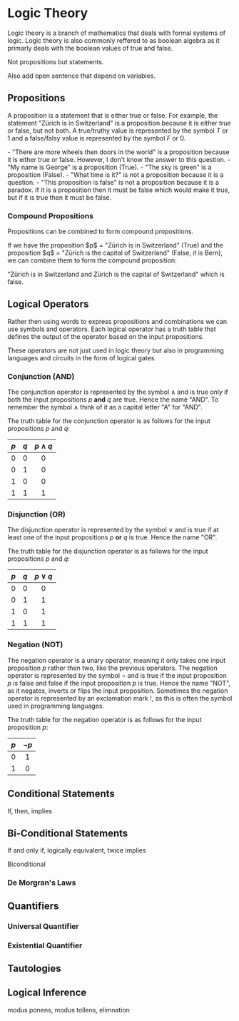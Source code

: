 
# Logic Theory

Logic theory is a branch of mathematics that deals with formal systems of logic. Logic theory is also commonly reffered to as boolean algebra 
as it primarly deals with the boolean values of true and false.

<Callout type="todo">
Not propositions but statements.

Also add open sentence that depend on variables.
</Callout>

## Propositions

A proposition is a statement that is either true or false. For example, the statement "Zürich is in Switzerland" is a proposition because it is either true or false, but not both. 
A true/truthy value is represented by the symbol $T$ or $1$ and a false/falsy value is represented by the symbol $F$ or $0$.

<Callout type="example">
- "There are more wheels then doors in the world" is a proposition because it is either true or false. However, I don't know the answer to this question.
- "My name is George" is a proposition (True).
- "The sky is green" is a proposition (False).
- "What time is it?" is not a proposition because it is a question.
- "This proposition is false" is not a proposition because it is a paradox. If it is a proposition then it must be false which would make it true, but if it is true then it must be false.
</Callout>

### Compound Propositions

Propositions can be combined to form compound propositions. 

<Callout type="example">
If we have the proposition $p$ = "Zürich is in Switzerland" (True) and the proposition $q$ = "Zürich is the capital of Switzerland" (False, it is Bern), we can combine them to form the compound proposition:

"Zürich is in Switzerland and Zürich is the capital of Switzerland" which is false.
</Callout>

## Logical Operators

Rather then using words to express propositions and combinations we can use symbols and operators. Each logical operator has a truth table that defines the output of the operator based on the input propositions.

These operators are not just used in logic theory but also in programming languages and circuits in the form of logical gates.

### Conjunction (AND)

The conjunction operator is represented by the symbol $\land$ and is true only if both the input propositions $p$ **and** $q$ are true. Hence the name "AND". To remember the symbol $\land$ think of it as a capital letter "A" for "AND".

The truth table for the conjunction operator is as follows for the input propositions $p$ and $q$:

| $p$ | $q$ | $p \land q$ |
| :-: | :-: | :-: |
| $0$ | $0$ | $0$ |
| $0$ | $1$ | $0$ |
| $1$ | $0$ | $0$ |
| $1$ | $1$ | $1$ |

### Disjunction (OR)

The disjunction operator is represented by the symbol $\lor$ and is true if at least one of the input propositions $p$ **or** $q$ is true. Hence the name "OR". 

The truth table for the disjunction operator is as follows for the input propositions $p$ and $q$:

| $p$ | $q$ | $p \lor q$ |
| :-: | :-: | :-: |
| $0$ | $0$ | $0$ |
| $0$ | $1$ | $1$ |
| $1$ | $0$ | $1$ |
| $1$ | $1$ | $1$ |

### Negation (NOT)

The negation operator is a unary operator, meaning it only takes one input proposition $p$ rather then two, like the previous operators. The negation operator is represented by the symbol $\lnot$ and is true if the input proposition $p$ is false and false if the input proposition $p$ is true. 
Hence the name "NOT", as it negates, inverts or flips the input proposition. Sometimes the negation operator is represented by an exclamation mark $!$, as this is often the symbol used in programming languages.

The truth table for the negation operator is as follows for the input proposition $p$:

| $p$ | $\lnot p$ |
| :-: | :-: |
| $0$ | $1$ |
| $1$ | $0$ |

## Conditional Statements

If, then, implies

## Bi-Conditional Statements

If and only if, logically equivalent, twice implies

Biconditional

### De Morgran's Laws

## Quantifiers

### Universal Quantifier

### Existential Quantifier

## Tautologies

## Logical Inference

modus ponens, modus tollens, elimnation
